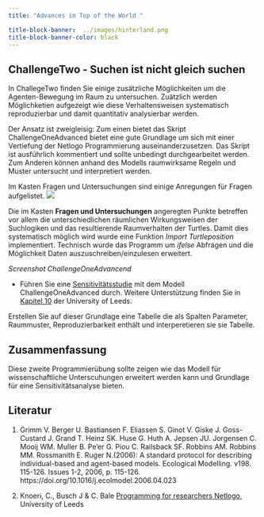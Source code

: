 ```yaml
---
title: "Advances in Top of the World "

title-block-banner:  ../images/hinterland.png
title-block-banner-color: black
---
```

## ChallengeTwo - Suchen ist nicht gleich suchen

In ChallegeTwo finden Sie einige zusätzliche Möglichkeiten um die Agenten-Bewegung im Raum zu untersuchen. Zuätzlich werden Möglichketien aufgezeigt wie diese Verhaltensweisen systematisch reproduzierbar und damit quantitativ analysierbar werden.

Der Ansatz ist zweigleisig: Zum einen bietet das Skript ChallengeOneAdvanced bietet eine gute Grundlage um sich mit einer Vertiefung der Netlogo Programmierung auseinanderzusetzen. Das Skript ist ausführlich kommentiert und sollte unbedingt durchgearbeitet werden. Zum Anderen können anhand des Modells raumwirksame Regeln und Muster untersucht und interpretiert werden.

Im Kasten Fragen und Untersuchungen sind einige Anregungen für Fragen aufgelistet.
![](../images/image5.png) 

Die im Kasten **Fragen und Untersuchungen** angeregten Punkte betreffen vor allem die unterschiedlichen räumlichen Wirkungsweisen der Suchlogiken und das resultierende Raumverhalten der Turtles. Damit dies systematisch möglich wird wurde eine Funktion *Import Turtleposition* implementiert.  Technisch wurde das Programm um *ifelse* Abfragen und die Möglichkeit Daten auszuschreiben/einzulesen erweitert.

*Screenshot ChallengeOneAdvancend*




::: {.callout-tip appearance="minimal"  title="Aufgaben"}

-   Führen Sie eine [Sensitivitätsstudie](https://ccl.northwestern.edu/netlogo/docs/behaviorspace.html) mit dem Modell ChallengeOneAdvanced durch. Weitere Unterstützung finden Sie in [Kapitel 10](https://programmingforresearchers.leeds.ac.uk/netlogo/section-10/) der University of Leeds.

Erstellen Sie auf dieser Grundlage eine Tabelle die als Spalten Parameter, Raummuster, Reproduzierbarkeit enthält und interperetieren sie sie Tabelle.
:::


## Zusammenfassung

Diese zweite Programmierübung sollte zeigen wie das Modell für wissenschaftliche Unterscuhungen erweitert werden kann und Grundlage für eine Sensitivitätsanalyse bieten. 

## Literatur


1. Grimm V. Berger U. Bastiansen F. Eliassen S. Ginot V. Giske J. Goss-Custard J. Grand T. Heinz SK. Huse G. Huth A. Jepsen JU. Jorgensen C. Mooij WM. Muller B. Pe'er G. Piou C. Railsback SF. Robbins AM. Robbins MM. Rossmanith E. Ruger N.(2006): A standard protocol for describing individual-based and agent-based models. Ecological Modelling. v198. 115-126. Issues 1-2, 2006, p. 115-126. https://doi.org/10.1016/j.ecolmodel.2006.04.023 


1. Knoeri, C., Busch J & C. Bale [Programming for researchers Netlogo](https://programmingforresearchers.leeds.ac.uk/netlogo/), University of Leeds


